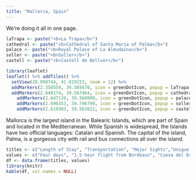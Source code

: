 ```yaml
---
title: "Mallorca, Spain"
---
```


We're doing it all in one page.

```r
laTrapa <- paste("<b>La Trapa</b>")
cathedral <- paste("<b>Cathedral of Santa Maria of Palma</b>")
palace <- paste("<b>Royal Palace of La Almudaina</b>")
soller <- paste("<b>Soller</b>")
castell <- paste("<b>Castell de Bellver</b>")

library(leaflet)
leaflet() %>% addTiles() %>%
  setView(28.990744, 41.019153, zoom = 12) %>%
  addMarkers(2.350559, 39.565670, icon = greenDotIcon, popup = laTrapa) %>%
  addMarkers(2.648174, 39.567464, icon = greenDotIcon, popup = cathedral) %>%
    addMarkers(2.647139, 39.568009, icon = greenDotIcon, popup = palace) %>%
    addMarkers(2.696353, 39.796799, icon = greenDotIcon, popup = soller) %>%
    addMarkers(2.619303, 39.563822, icon = greenDotIcon, popup = castell)
```

Mallorca is the largest island in the Balearic Islands, which are part of Spain and located in the Mediterranean. While Spanish is widespread, the Islands have two official languages: Catalan and Spanish. The capital of the island, Palma, is a gorgeous city with rail and bus connections all over the island.

```r
titles <- c("Length of Stay", "Transportation", "Major Sights","Unique Foods", "Restaurant Recommendations")
values <- c("Four days", "1.5 hour flight from Bordeaux", "Cueva del Drach, Palma Cathedral", "Crema cremada", "Rivareno")
df <- data.frame(titles, values)
library(knitr)
kable(df, col.names = NULL)
```
